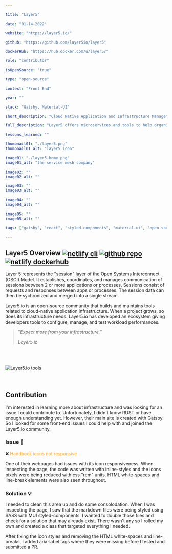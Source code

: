 ```yaml
---

title: "Layer5"

date: "01-14-2022"

website: "https://layer5.io/"

github: "https://github.com/layer5io/layer5"

dockerHub: "https://hub.docker.com/u/layer5/"

role: "contributor"

isOpenSource: "true"

type: "open-source"

context: "Front End"

year: ""

stack: "Gatsby, Material-UI"

short_description: "Cloud Native Application and Infrastructure Management"

full_description: "Layer5 offers microservices and tools to help organizations manage their infrastructure while hosting applications across the cloud."

lessons_learned: ""

thumbnail01: "./layer5.png"
thumbnail01_alt: "layer5 icon"

image01: "./layer5-home.png"
image01_alt: "the service mesh company"

image02: ""
image02_alt: ""

image03: ""
image03_alt: ""

image04: ""
image04_alt: ""

image05: ""
image05_alt: ""

tags: ["gatsby", "react", "styled-components", "material-ui", "open-source", "front-end", "contribution"]

---
```


## Layer5 Overview <a href="https://layer5.io/" target="_blank" rel="noreferrer"> <img style="vertical-align: middle" src="https://avatars.githubusercontent.com/u/44620851?s=200&v=4" alt="netlify cli"/></a> <a href="https://github.com/layer5io/layer5" target="_blank" rel="noreferrer"> <img style="vertical-align: middle" src="https://www.vectorlogo.zone/logos/github/github-tile.svg" alt="github repo"/></a> <a href="https://hub.docker.com/u/layer5" target="_blank" rel="noreferrer"> <img style="vertical-align: middle" src="https://www.docker.com/wp-content/uploads/2022/03/Moby-logo.png" alt="netlify dockerhub"/></a>

Layer 5 represents the "session" layer of the Open Systems Interconnect (OSCI) Model. It establishes, coordinates, and manages communication of sessions between 2 or more applications or processes. Sessions consist of requests and responses between apps or processes. The session data can then be sychronized and merged into a single stream.

Layer5.io is an open-source community that builds and maintains tools related to cloud-native application infrastructure. When a project grows, so does its infrastructure needs. Layer5.io has developed an ecosystem giving developers tools to configure, manage, and test workload performances.

> "*Expect more from your infrastructure.*"
>
> *Layer5.io*

<div style="margin-top: 4rem; margin-bottom: 4rem">
  <img src="./layer5-projects.png" alt="Layer5.io tools" />
</div>

## Contribution

I'm interested in learning more about infrastructure and was looking for an issue I could contribute to. Unfortunately, I didn't know RUST or have enough understanding yet. However, their main site is created with Gatsby. So I looked for some front-end issues I could help with and joined the Layer5.io community.

### Issue 🚩

❌ <a style="color: #ffa726; text-decoration: none" href="https://github.com/layer5io/layer5/issues/2435" target="_blank" rel="noreferrer"> Handbook icons not responsive </a>

One of their webpages had issues with its icon responsiveness. When inspecting the page, the code was written with inline-styles and the icons pixels were being reduced with css "rem" units. HTML white-spaces and line-break elements were also seen throughout.

### Solution 💡

I needed to clean this area up and do some consolodation. When I was inspecting the page, I saw that the markdown files were being styled using SASS with MUI styled-components. I wanted to double those files and check for a solution that may already exist. There wasn't any so I rolled my own and created a class that targeted everything I needed.

After fixing the icon styles and removing the HTML white-spaces and line-breaks, I added aria-label tags where they were missing before I tested and submitted a PR.


